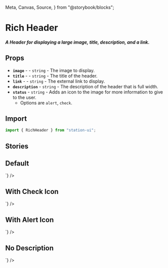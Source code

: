   Meta,
  Canvas,
  Source,
} from "@storybook/blocks";

<Meta title="Components/Headers/Rich" />

# Rich Header

##### A Header for displaying a large image, title, description, and a link.

## Props
- **`image`** - <RequiredText /> - `string` - The image to display.
- **`title`** - <RequiredText /> - `string` - The title of the header.
- **`link`** - <RequiredText /> - `string` - The external link to display.
- **`description`** - `string` - The description of the header that is full width.
- **`status`** - `string` - Adds an icon to the image for more information to give to the user.
  - Options are `alert`, `check`.

## Import
```jsx
import { RichHeader } from "station-ui";
```

## Stories

## Default
<div className="story_with_source_below">
  <Canvas of={RichHeaderStories.Default} />
  <Source code={`
    <RichHeader
  image={"https://raw.githubusercontent.com/terra-money/validator-images/main/images/A2879F08F59FB0AF.jpg"}
  title={"Orbital Command"}
  link={"https://orbitalcommand.io"}
  description={"Secure, enterprise-grade validator. Committed to investing heavily into educating, promoting, and expanding the Terra community and ecosystem. Delegate to OC to eliminate slashing risk, earn more $LUNA, and support $LUNA price appreciation through community growth."}
/>
  `} />
</div>

## With Check Icon
<div className="story_with_source_below">
  <Canvas of={RichHeaderStories.WithCheckIcon} />
  <Source code={`
    <RichHeader
  image={"https://raw.githubusercontent.com/terra-money/validator-images/main/images/A2879F08F59FB0AF.jpg"}
  title={"Orbital Command"}
  link={"https://orbitalcommand.io"}
  description={"Secure, enterprise-grade validator. Committed to investing heavily into educating, promoting, and expanding the Terra community and ecosystem. Delegate to OC to eliminate slashing risk, earn more $LUNA, and support $LUNA price appreciation through community growth."}
  status={"check"}
/>
  `} />
</div>

## With Alert Icon
<div className="story_with_source_below">
  <Canvas of={RichHeaderStories.WithAlertIcon} />
  <Source code={`
    <RichHeader
  image={"https://raw.githubusercontent.com/terra-money/validator-images/main/images/A2879F08F59FB0AF.jpg"}
  title={"Orbital Command"}
  link={"https://orbitalcommand.io"}
  description={"Secure, enterprise-grade validator. Committed to investing heavily into educating, promoting, and expanding the Terra community and ecosystem. Delegate to OC to eliminate slashing risk, earn more $LUNA, and support $LUNA price appreciation through community growth."}
  status={"alert"}
/>
  `} />
</div>

## No Description
<div className="story_with_source_below">
  <Canvas of={RichHeaderStories.NoDescription} />
  <Source code={`
    <RichHeader
  image={"https://raw.githubusercontent.com/terra-money/validator-images/main/images/A2879F08F59FB0AF.jpg"}
  title={"Orbital Command"}
  link={"https://orbitalcommand.io"}
/>
  `} />
</div>

<br />
<br />
<br />
<br />
<br />
<br />
<br />
<br />
<br />
<br />
<br />
<br />
<br />
<br />
<br />
<br />
<br />
<br />
<br />
<br />
<br />
